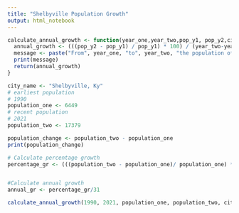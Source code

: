 ```yaml
---
title: "Shelbyville Population Growth"
output: html_notebook
---
```


```r
calculate_annual_growth <- function(year_one,year_two,pop_y1, pop_y2,city) {
  annual_growth <- (((pop_y2 - pop_y1) / pop_y1) * 100) / (year_two-year_one)
  message <- paste("From", year_one, "to", year_two, "the population of", city, "grew by approximately", annual_growth, "% each year.")
  print(message)
  return(annual_growth)
}

city_name <- "Shelbyville, Ky"
# earliest population
# 1990
population_one <- 6449
# recent population
# 2021
population_two <- 17379

population_change <- population_two - population_one
print(population_change)

# Calculate percentage growth
percentage_gr <- (((population_two - population_one)/ population_one) * 100)


#Calculate annual growth
annual_gr <- percentage_gr/31

calculate_annual_growth(1990, 2021, population_one, population_two, city_name)

```

